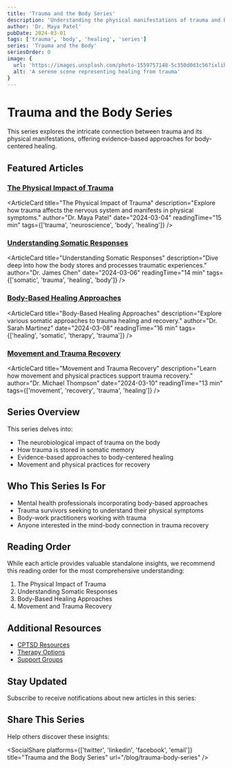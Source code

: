 ```yaml
---
title: 'Trauma and the Body Series'
description: 'Understanding the physical manifestations of trauma and body-based approaches to healing'
author: 'Dr. Maya Patel'
pubDate: 2024-03-01
tags: ['trauma', 'body', 'healing', 'series']
series: 'Trauma and the Body'
seriesOrder: 0
image: {
  url: 'https://images.unsplash.com/photo-1559757148-5c350d0d3c56?ixlib=rb-4.0.3&auto=format&fit=crop&w=1200&q=80',
  alt: 'A serene scene representing healing from trauma'
}
---
```



# Trauma and the Body Series

This series explores the intricate connection between trauma and its physical manifestations, offering evidence-based approaches for body-centered healing.

## Featured Articles

### [The Physical Impact of Trauma](/blog/trauma-body-series/physical-impact)

<ArticleCard
  title="The Physical Impact of Trauma"
  description="Explore how trauma affects the nervous system and manifests in physical symptoms."
  author="Dr. Maya Patel"
  date="2024-03-04"
  readingTime="15 min"
  tags={['trauma', 'neuroscience', 'body', 'healing']}
/>

### [Understanding Somatic Responses](/blog/trauma-body-series/somatic-responses)

<ArticleCard
  title="Understanding Somatic Responses"
  description="Dive deep into how the body stores and processes traumatic experiences."
  author="Dr. James Chen"
  date="2024-03-06"
  readingTime="14 min"
  tags={['somatic', 'trauma', 'healing', 'body']}
/>

### [Body-Based Healing Approaches](/blog/trauma-body-series/healing-approaches)

<ArticleCard
  title="Body-Based Healing Approaches"
  description="Explore various somatic approaches to trauma healing and recovery."
  author="Dr. Sarah Martinez"
  date="2024-03-08"
  readingTime="16 min"
  tags={['healing', 'somatic', 'therapy', 'trauma']}
/>

### [Movement and Trauma Recovery](/blog/trauma-body-series/movement-recovery)

<ArticleCard
  title="Movement and Trauma Recovery"
  description="Learn how movement and physical practices support trauma recovery."
  author="Dr. Michael Thompson"
  date="2024-03-10"
  readingTime="13 min"
  tags={['movement', 'recovery', 'trauma', 'healing']}
/>

## Series Overview

This series delves into:

- The neurobiological impact of trauma on the body
- How trauma is stored in somatic memory
- Evidence-based approaches to body-centered healing
- Movement and physical practices for recovery

## Who This Series Is For

- Mental health professionals incorporating body-based approaches
- Trauma survivors seeking to understand their physical symptoms
- Body-work practitioners working with trauma
- Anyone interested in the mind-body connection in trauma recovery

## Reading Order

While each article provides valuable standalone insights, we recommend this reading order for the most comprehensive understanding:

1. The Physical Impact of Trauma
2. Understanding Somatic Responses
3. Body-Based Healing Approaches
4. Movement and Trauma Recovery

## Additional Resources

- [CPTSD Resources](/mental/I-CPTSD/resources)
- [Therapy Options](/mental/V-Resources/therapy-options)
- [Support Groups](/mental/V-Resources/support-groups)

## Stay Updated

Subscribe to receive notifications about new articles in this series:

<Subscribe />

## Share This Series

Help others discover these insights:

<SocialShare
  platforms={['twitter', 'linkedin', 'facebook', 'email']}
  title="Trauma and the Body Series"
  url="/blog/trauma-body-series"
/>
